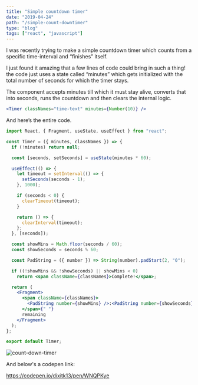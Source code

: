 ```yaml
---
title: "Simple countdown timer"
date: "2019-04-24"
path: "/simple-count-downtimer"
type: "blog"
tags: ["react", "javascript"]
---
```


I was recently trying to make a simple countdown timer which counts from a specific time-interval and “finishes” itself.

I just found it amazing that a few lines of code could bring in such a thing!
the code just uses a state called “minutes” which gets initialized with the total number of seconds for which the timer stays.

The component accepts minutes till which it must stay alive, converts that into seconds, runs the countdown and then clears the internal logic.

```jsx
<Timer classNames="time-text" minutes={Number(10)} />
```

And here’s the entire code.

```jsx
import React, { Fragment, useState, useEffect } from "react";

const Timer = ({ minutes, classNames }) => {
  if (!minutes) return null;

  const [seconds, setSeconds] = useState(minutes * 60);

  useEffect(() => {
    let timeout = setInterval(() => {
      setSeconds(seconds - 1);
    }, 1000);

    if (seconds < 0) {
      clearTimeout(timeout);
    }

    return () => {
      clearInterval(timeout);
    };
  }, [seconds]);

  const showMins = Math.floor(seconds / 60);
  const showSeconds = seconds % 60;

  const PadString = ({ number }) => String(number).padStart(2, "0");

  if ((!showMins && !showSeconds) || showMins < 0)
    return <span className={classNames}>Complete!</span>;

  return (
    <Fragment>
      <span className={classNames}>
        <PadString number={showMins} />:<PadString number={showSeconds} />
      </span>{" "}
      remaining
    </Fragment>
  );
};

export default Timer;
```

![count-down-timer](/blog/simple-count-downtimer/count-down-timer.gif)

And below's a codepen link:

https://codepen.io/dixitk13/pen/WNQPKye
